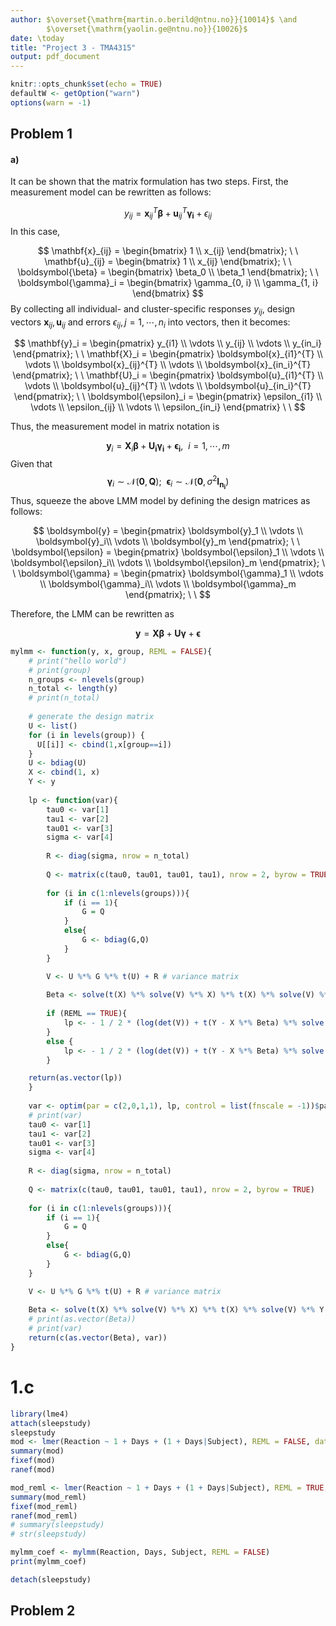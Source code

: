 ```yaml
---
author: $\overset{\mathrm{martin.o.berild@ntnu.no}}{10014}$ \and
        $\overset{\mathrm{yaolin.ge@ntnu.no}}{10026}$
date: \today
title: "Project 3 - TMA4315"
output: pdf_document
---
```


```r
knitr::opts_chunk$set(echo = TRUE)
defaultW <- getOption("warn") 
options(warn = -1) 
```

## Problem 1 

#### a)
It can be shown that the matrix formulation has two steps. First, the measurement model can be rewritten as follows:

$$
y_{ij} = \mathbf{x}_{ij}^T\boldsymbol{\beta} + \mathbf{u}_{ij}^T\boldsymbol{\gamma_i} + \epsilon_{ij}
$$
In this case, 

$$
\mathbf{x}_{ij} = \begin{bmatrix} 1 \\ x_{ij}  \end{bmatrix}; \ \ \mathbf{u}_{ij} = \begin{bmatrix} 1 \\ x_{ij}  \end{bmatrix}; \ \ 
\boldsymbol{\beta} = \begin{bmatrix} \beta_0 \\ \beta_1  \end{bmatrix}; \ \ 
\boldsymbol{\gamma}_i = \begin{bmatrix} \gamma_{0, i} \\ \gamma_{1, i}  \end{bmatrix}
$$
By collecting all individual- and cluster-specific responses $y_{ij}$, design vectors $\mathbf{x}_{ij}, \mathbf{u}_{ij}$ and errors $\epsilon_{ij}, j = 1, \cdots, n_i$ into vectors, then it becomes:

$$
\mathbf{y}_i = \begin{pmatrix} y_{i1} \\ \vdots \\ y_{ij} \\ \vdots \\ y_{in_i}  \end{pmatrix}; \ \ 
\mathbf{X}_i = \begin{pmatrix} \boldsymbol{x}_{i1}^{T} \\ \vdots \\ \boldsymbol{x}_{ij}^{T} \\ \vdots \\ \boldsymbol{x}_{in_i}^{T}  \end{pmatrix}; \ \ 
\mathbf{U}_i = \begin{pmatrix} \boldsymbol{u}_{i1}^{T} \\ \vdots \\ \boldsymbol{u}_{ij}^{T} \\ \vdots \\ \boldsymbol{u}_{in_i}^{T}  \end{pmatrix}; \ \ 
\boldsymbol{\epsilon}_i = \begin{pmatrix} \epsilon_{i1} \\ \vdots \\ \epsilon_{ij} \\ \vdots \\ \epsilon_{in_i} \end{pmatrix} \ \ 
$$

Thus, the measurement model in matrix notation is 

$$
\boldsymbol{y}_i = \boldsymbol{X}_i\boldsymbol{\beta} + \boldsymbol{U_i}\boldsymbol{\gamma_i} + \boldsymbol{\epsilon_i}, \ \ i = 1, \cdots, m
$$
Given that 
$$
\boldsymbol{\gamma}_i \sim \mathcal{N}(\boldsymbol{0}, \boldsymbol{Q}); \ \ 
\boldsymbol{\epsilon}_i \sim \mathcal{N}(\boldsymbol{0}, \sigma^2\boldsymbol{I_{n_i}})
$$
Thus, squeeze the above LMM model by defining the design matrices as follows:


$$
\boldsymbol{y} = \begin{pmatrix} \boldsymbol{y}_1 \\ \vdots \\ \boldsymbol{y}_i\\ \vdots \\ \boldsymbol{y}_m \end{pmatrix}; \ \ 
\boldsymbol{\epsilon} = \begin{pmatrix} \boldsymbol{\epsilon}_1 \\ \vdots \\ \boldsymbol{\epsilon}_i\\ \vdots \\ \boldsymbol{\epsilon}_m \end{pmatrix}; \ \ 
\boldsymbol{\gamma} = \begin{pmatrix} \boldsymbol{\gamma}_1 \\ \vdots \\ \boldsymbol{\gamma}_i\\ \vdots \\ \boldsymbol{\gamma}_m \end{pmatrix}; \ \ 
$$

<!-- $$ -->
<!-- \boldsymbol{X} = \begin{pmatrix} \boldsymbol{X}_1 \\ \vdots \\ \boldsymbol{X}_i \\ \vdots \\ \boldsymbol{X}_m\end{pmatrix}; \ \  -->
<!-- \boldsymbol{U} = \begin{pmatrix} \boldsymbol{U}_1 & & & \boldsymbol{0} \\ -->
<!-- & \ddots & & & \\ -->
<!-- & & \boldsymbol{U}_i & & \\  -->
<!-- & & & \ddots & \\ -->
<!-- \boldsymbol{0} & & & \boldsymbol{U}_m -->
<!-- \end{pmatrix} -->
<!-- $$ -->
Therefore, the LMM can be rewritten as

$$
\boldsymbol{y} = \boldsymbol{X}\boldsymbol{\beta} + \boldsymbol{U}\boldsymbol{\gamma} + \boldsymbol{\epsilon}
$$

```r
mylmm <- function(y, x, group, REML = FALSE){
    # print("hello world")
    # print(group)
    n_groups <- nlevels(group)
    n_total <- length(y)
    # print(n_total)
    
    # generate the design matrix
    U <- list()
    for (i in levels(group)) {
      U[[i]] <- cbind(1,x[group==i])
    }
    U <- bdiag(U)
    X <- cbind(1, x)
    Y <- y
    
    lp <- function(var){
        tau0 <- var[1]
        tau1 <- var[2]
        tau01 <- var[3]
        sigma <- var[4]
        
        R <- diag(sigma, nrow = n_total)
        
        Q <- matrix(c(tau0, tau01, tau01, tau1), nrow = 2, byrow = TRUE)
        
        for (i in c(1:nlevels(groups))){
            if (i == 1){
                G = Q
            }
            else{
                G <- bdiag(G,Q)
            }
        }

        V <- U %*% G %*% t(U) + R # variance matrix
        
        Beta <- solve(t(X) %*% solve(V) %*% X) %*% t(X) %*% solve(V) %*% Y # Estimated parameters
        
        if (REML == TRUE){
            lp <- - 1 / 2 * (log(det(V)) + t(Y - X %*% Beta) %*% solve(V) %*% (Y - X %*% Beta)) - 1 / 2 * (log(det(t(X) %*% solve(V) %*% X)))     # restricted log likelihood
        }
        else {
            lp <- - 1 / 2 * (log(det(V)) + t(Y - X %*% Beta) %*% solve(V) %*% (Y - X %*% Beta)) # profile log likelihood
        }

    return(as.vector(lp))
    }
    
    var <- optim(par = c(2,0,1,1), lp, control = list(fnscale = -1))$par
    # print(var)
    tau0 <- var[1]
    tau1 <- var[2]
    tau01 <- var[3]
    sigma <- var[4]
    
    R <- diag(sigma, nrow = n_total)
    
    Q <- matrix(c(tau0, tau01, tau01, tau1), nrow = 2, byrow = TRUE)
    
    for (i in c(1:nlevels(groups))){
        if (i == 1){
            G = Q
        }
        else{
            G <- bdiag(G,Q)
        }
    }

    V <- U %*% G %*% t(U) + R # variance matrix
    
    Beta <- solve(t(X) %*% solve(V) %*% X) %*% t(X) %*% solve(V) %*% Y # Estimated parameters
    # print(as.vector(Beta))
    # print(var)
    return(c(as.vector(Beta), var))
}

```

# 1.c
```r

library(lme4)
attach(sleepstudy)
sleepstudy
mod <- lmer(Reaction ~ 1 + Days + (1 + Days|Subject), REML = FALSE, data = sleepstudy)
summary(mod)
fixef(mod)
ranef(mod)

mod_reml <- lmer(Reaction ~ 1 + Days + (1 + Days|Subject), REML = TRUE, data = sleepstudy)
summary(mod_reml)
fixef(mod_reml)
ranef(mod_reml)
# summary(sleepstudy)
# str(sleepstudy)

mylmm_coef <- mylmm(Reaction, Days, Subject, REML = FALSE)
print(mylmm_coef)

detach(sleepstudy)
```



## Problem 2

<!-- Next, we are interested in modelling the 2018 results of the Norwegian elite football league using a generalized linear mixed model. First we load the data and display the contents. -->

<!-- ```{r dataload} -->
<!-- long <- read.csv("https://www.math.ntnu.no/emner/TMA4315/2020h/eliteserie.csv", colClasses = c("factor","factor","factor","numeric")) -->
<!-- head(long) -->
<!-- ``` -->



<!-- ```{r endup, include=FALSE} -->
<!-- options(warn = defaultW) -->
<!-- ``` -->
